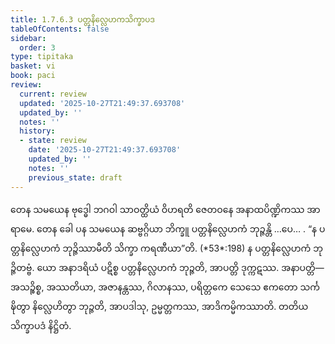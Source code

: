 ```yaml
---
title: 1.7.6.3 ပတ္တနိလ္လေဟကသိက္ခာပဒ
tableOfContents: false
sidebar:
  order: 3
type: tipitaka
basket: vi
book: paci
review:
  current: review
  updated: '2025-10-27T21:49:37.693708'
  updated_by: ''
  notes: ''
  history:
  - state: review
    date: '2025-10-27T21:49:37.693708'
    updated_by: ''
    notes: ''
    previous_state: draft
---
```



<ReviewStatus review={frontmatter.review} showDetails={true} />

<HypothesisAnnotation frontmatter={frontmatter} />

<DynamicBreadcrumb />

<Division number="629" book="paci" e="ch" v="2" p="259">

<Paragraph number="1950" book="paci">
တေန သမယေန ဗုဒ္ဓေါ ဘဂဝါ သာဝတ္ထိယံ ဝိဟရတိ ဇေတဝနေ အနာထပိဏ္ဍိကဿ အာရာမေ. တေန ခေါ ပန သမယေန ဆဗ္ဗဂ္ဂိယာ ဘိက္ခူ ပတ္တနိလ္လေဟကံ ဘုဉ္ဇန္တိ …ပေ… .
</Paragraph>

<Paragraph number="1951" book="paci">
<Emphasis>“န ပတ္တနိလ္လေဟကံ ဘုဉ္ဇိဿာမီတိ သိက္ခာ ကရဏီယာ”</Emphasis>တိ. (*53*:<Emphasis>198</Emphasis>)
</Paragraph>

<Paragraph number="1952" book="paci">
န ပတ္တနိလ္လေဟကံ ဘုဉ္ဇိတဗ္ဗံ. ယော အနာဒရိယံ ပဋိစ္စ ပတ္တနိလ္လေဟကံ ဘုဉ္ဇတိ, အာပတ္တိ ဒုက္ကဋဿ.
</Paragraph>

<Paragraph number="1953" book="paci">
အနာပတ္တိ— အသဉ္စိစ္စ, အဿတိယာ, အဇာနန္တဿ, ဂိလာနဿ, ပရိတ္တကေ သေသေ ဧကတော သင်္ကဍ္ဎိတွာ နိလ္လေဟိတွာ ဘုဉ္ဇတိ, အာပဒါသု, ဥမ္မတ္တကဿ, အာဒိကမ္မိကဿာတိ.

</Paragraph>
</Division>

<Paragraph number="1954" type="center" book="paci">
တတိယသိက္ခာပဒံ နိဋ္ဌိတံ.
</Paragraph>